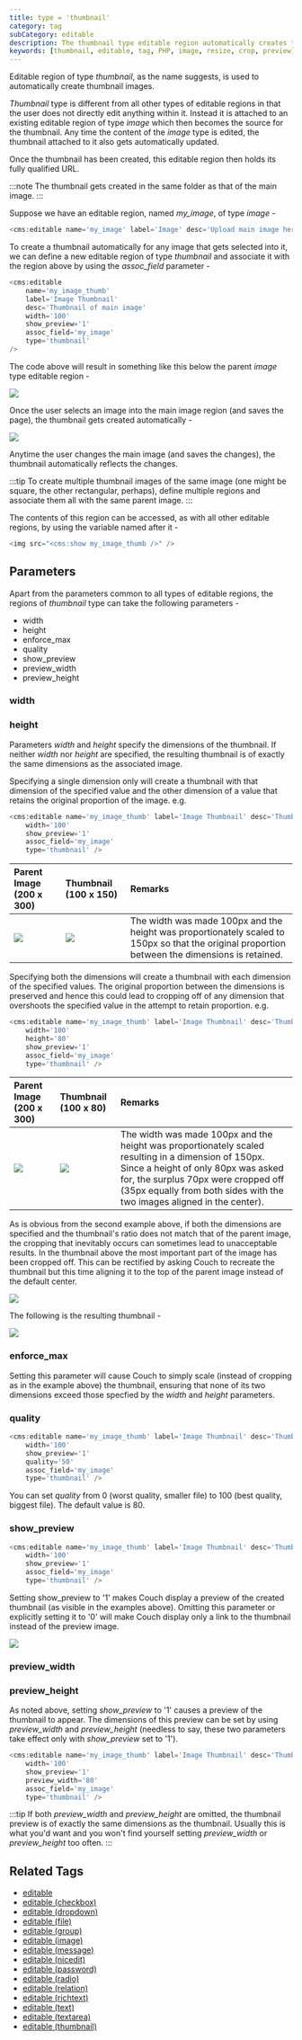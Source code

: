```yaml
---
title: type = 'thumbnail'
category: tag
subCategory: editable
description: The thumbnail type editable region automatically creates thumbnail images from an associated image region, maintaining aspect ratios and allowing customizable dimensions.
keywords: [thumbnail, editable, tag, PHP, image, resize, crop, preview]
---
```


Editable region of type _thumbnail_, as the name suggests, is used to automatically create thumbnail images.

_Thumbnail_ type is different from all other types of editable regions in that the user does not directly edit anything within it. Instead it is attached to an existing editable region of type _image_ which then becomes the source for the thumbnail. Any time the content of the _image_ type is edited, the thumbnail attached to it also gets automatically updated.

Once the thumbnail has been created, this editable region then holds its fully qualified URL.

:::note
The thumbnail gets created in the same folder as that of the main image.
:::

Suppose we have an editable region, named *my_image*, of type _image_ -

```php
<cms:editable name='my_image' label='Image' desc='Upload main image here' type="image" />
```

To create a thumbnail automatically for any image that gets selected into it, we can define a new editable region of type _thumbnail_ and associate it with the region above by using the *assoc_field* parameter -

```php
<cms:editable
    name='my_image_thumb'
    label='Image Thumbnail'
    desc='Thumbnail of main image'
    width='100'
    show_preview='1'
    assoc_field='my_image'
    type='thumbnail'
/>
```

The code above will result in something like this below the parent _image_ type editable region -

![](../../../../assets/img/contents/editable-thumbnail-1.jpg)

Once the user selects an image into the main image region (and saves the page), the thumbnail gets created automatically -

![](../../../../assets/img/contents/editable-thumbnail-2.jpg)

Anytime the user changes the main image (and saves the changes), the thumbnail automatically reflects the changes.

:::tip
To create multiple thumbnail images of the same image (one might be square, the other rectangular, perhaps), define multiple regions and associate them all with the same parent image.
:::

The contents of this region can be accessed, as with all other editable regions, by using the variable named after it -

```php
<img src="<cms:show my_image_thumb />" />
```

## Parameters

Apart from the parameters common to all types of editable regions, the regions of _thumbnail_ type can take the following parameters -

*   width
*   height
*   enforce_max
*   quality
*   show_preview
*   preview_width
*   preview_height

### width

### height

Parameters _width_ and _height_ specify the dimensions of the thumbnail.
If neither _width_ nor _height_ are specified, the resulting thumbnail is of exactly the same dimensions as the associated image.

Specifying a single dimension only will create a thumbnail with that dimension of the specified value and the other dimension of a value that retains the original proportion of the image. e.g.

```php
<cms:editable name='my_image_thumb' label='Image Thumbnail' desc='Thumbnail of main image'
    width='100'
    show_preview='1'
    assoc_field='my_image'
    type='thumbnail' />
```

| Parent Image (200 x 300) | Thumbnail (100 x 150) | Remarks |
| :----------------------- | :-------------------- | :------ |
| ![](../../../../assets/img/contents/editable-thumbnail-3.jpg) | ![](../../../../assets/img/contents/editable-thumbnail-4.jpg) | The width was made 100px and the height was proportionately scaled to 150px so that the original proportion between the dimensions is retained. |

Specifying both the dimensions will create a thumbnail with each dimension of the specified values. The original proportion between the dimensions is preserved and hence this could lead to cropping off of any dimension that overshoots the specified value in the attempt to retain proportion. e.g.

```php
<cms:editable name='my_image_thumb' label='Image Thumbnail' desc='Thumbnail of main image'
    width='100'
    height='80'
    show_preview='1'
    assoc_field='my_image'
    type='thumbnail' />
```

| Parent Image (200 x 300) | Thumbnail (100 x 80) | Remarks |
| :----------------------- | :------------------- | :------ |
| ![](../../../../assets/img/contents/editable-thumbnail-5.jpg) | ![](../../../../assets/img/contents/editable-thumbnail-6.jpg) | The width was made 100px and the height was proportionately scaled resulting in a dimension of 150px. Since a height of only 80px was asked for, the surplus 70px were cropped off (35px equally from both sides with the two images aligned in the center). |

As is obvious from the second example above, if both the dimensions are specified and the thumbnail's ratio does not match that of the parent image, the cropping that inevitably occurs can sometimes lead to unacceptable results. In the thumbnail above the most important part of the image has been cropped off. This can be rectified by asking Couch to recreate the thumbnail but this time aligning it to the top of the parent image instead of the default center.

![](../../../../assets/img/contents/editable-thumbnail-7.jpg)

The following is the resulting thumbnail -

![](../../../../assets/img/contents/editable-thumbnail-8.jpg)

### enforce_max

Setting this parameter will cause Couch to simply scale (instead of cropping as in the example above) the thumbnail, ensuring that none of its two dimensions exceed those specfied by the _width_ and _height_ parameters.

### quality

```php
<cms:editable name='my_image_thumb' label='Image Thumbnail' desc='Thumbnail of main image'
    width='100'
    show_preview='1'
    quality='50'
    assoc_field='my_image'
    type='thumbnail' />
```

You can set _quality_ from 0 (worst quality, smaller file) to 100 (best quality, biggest file). The default value is 80\.

### show_preview

```php
<cms:editable name='my_image_thumb' label='Image Thumbnail' desc='Thumbnail of main image'
    width='100'
    show_preview='1'
    assoc_field='my_image'
    type='thumbnail' />
```

Setting show_preview to '1' makes Couch display a preview of the created thumbnail (as visible in the examples above). Omitting this parameter or explicitly setting it to '0' will make Couch display only a link to the thumbnail instead of the preview image.

![](../../../../assets/img/contents/editable-thumbnail-9.gif)

### preview_width

### preview_height

As noted above, setting *show_preview* to '1' causes a preview of the thumbnail to appear. The dimensions of this preview can be set by using *preview_width* and *preview_height* (needless to say, these two parameters take effect only with *show_preview* set to '1').

```php
<cms:editable name='my_image_thumb' label='Image Thumbnail' desc='Thumbnail of main image'
    width='100'
    show_preview='1'
    preview_width='80'
    assoc_field='my_image'
    type='thumbnail' />
```

:::tip
If both *preview_width* and *preview_height* are omitted, the thumbnail preview is of exactly the same dimensions as the thumbnail. Usually this is what you'd want and you won't find yourself setting *preview_width* or *preview_height* too often.
:::

## Related Tags

*   [editable](../../editable/)
*   [editable (checkbox)](../checkbox/)
*   [editable (dropdown)](../dropdown/)
*   [editable (file)](../file/)
*   [editable (group)](../group/)
*   [editable (image)](../image/)
*   [editable (message)](../message/)
*   [editable (nicedit)](../nicedit/)
*   [editable (password)](../password/)
*   [editable (radio)](../radio/)
*   [editable (relation)](../relation/)
*   [editable (richtext)](../richtext/)
*   [editable (text)](../text/)
*   [editable (textarea)](../textarea/)
*   [editable (thumbnail)](../thumbnail/)